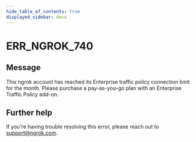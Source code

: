 ```yaml
---
hide_table_of_contents: true
displayed_sidebar: docs
---
```



# ERR_NGROK_740

## Message

This ngrok account has reached its Enterprise traffic policy connection limit for the month. Please purchase a pay-as-you-go plan with an Enterprise Traffic Policy add-on.

<ErrorDetails error="err_ngrok_740" />

## Further help

If you're having trouble resolving this error, please reach out to [support@ngrok.com](mailto:support@ngrok.com?subject=Help%20with%20ERR_NGROK_740).
